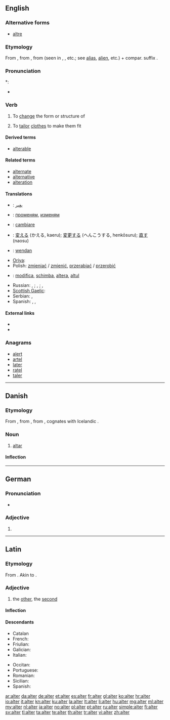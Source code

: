 {{also|Alter|älter}}
==English==

===Alternative forms===
* [[altre]] {{qualifier|obsolete}}

===Etymology===
From {{etyl|ML.}} {{term|alterare||to make other}}, from {{etyl|la}} {{term|alter||the other|lang=la}}, from {{term|al-}} (seen in {{term|alius||other}}, {{term|alienus||of another}}, etc.; see [[alias]], [[alien]], etc.) + compar. suffix {{term|-ter}}.

===Pronunciation===
*: {{rhymes|ɔːltə(r)}}
* {{homophones|altar}}

===Verb===
{{en-verb}}

# {{transitive}} To [[change]] the form or structure of
# {{transitive}} To [[tailor]] [[clothes]] to make them fit

====Derived terms====
* [[alterable]]

====Related terms====
* [[alternate]]
* [[alternative]]
* [[alteration]]

====Translations====
{{trans-top|To change the form or structure of}}
* {{ttbc|ar}}: [[يغير]]
* {{ttbc|bg}}: [[променям]], [[изменям]]
* {{ttbc|it}}: [[cambiare]]
* {{ttbc|ja}}: [[変える]] (かえる, kaeru); [[変更する]] (へんこうする, henkōsuru); [[直す]] (naosu)
* {{ttbc|ang}}: [[wendan]]
* [[Oriya]]: {{t|or|ବଦଳାଇବା|sc=Orya}}
* Polish: [[zmieniać]] / [[zmienić]], [[przerabiać]] / [[przerobić]]
{{trans-mid}}
* {{ttbc|ro}}: [[modifica]], [[schimba]], [[altera]], [[altul]]
* Russian: {{t+|ru|изменять|tr=izm'en'át'}} {{impf}}, {{t+|ru|изменить|tr=izm'enít'}} {{pf.}}; {{t+|ru|менять|tr=m'en'át'}} {{impf}}, {{t|ru|поменить|tr=pozm'en'át'}} {{pf.}}; {{t|ru|переделывать|tr=p'er'ed'élyvat't'}} {{impf}}, {{t|ru|переделать|tr=p'er'ed'élat'}} {{pf.}}
* [[Scottish Gaelic]]: {{t|gd|mùth}}
* Serbian: {{t|sr|изменити|sc=Cyrl}}, {{t|sr|променити|sc=Cyrl}}
* Spanish: {{t|es|alterar}}, {{t|es|cambiar}}, {{t|es|modificar}}
{{trans-bottom}}

====External links====
* {{R:Webster 1913}}
* {{R:Century 1911}}

===Anagrams===
* [[alert#English|alert]]
* [[artel#English|artel]]
* [[later#English|later]]
* [[ratel#English|ratel]]
* [[taler#English|taler]]

----

==Danish==
{{wikipedia|lang=da}}

===Etymology===

From {{etyl|non|da}} {{term|altari|lang=non}}, from {{etyl|osx|da}} {{term|altari|laang=osx}}, from {{etyl|la|da}} {{term|altare||altar|lang=la}}, cognates with Icelandic {{term|altari|lang=is}}.

===Noun===
{{da-noun|stem=altr|et|e|sg-def-2=alteret}}

# [[altar]]

====Inflection====
{{da-noun-infl|stem=altr|et|e|sg-def-2=alteret|gen-sg-def-2=alterets}}

----

==German==

===Pronunciation===
* {{IPA|/ˈʔaltɐ/|lang=de}}

===Adjective===
{{infl|de|adjective form}}

# {{inflected form of|alt|lang=de}}

----

==Latin==
{{attention|la|Are there standard tables which can handle this?}}

===Etymology===
From {{proto|Indo-European|h₂élteros|the other of two|lang=la}}. Akin to {{term|alius|lang=la}}.

===Adjective===
{{la-adj-1&2|alter|altera|altera|alterum|alterum}}

# the [[other]], the [[second]]

====Inflection====
{{la-decl-mixed-ius|alter|alter|alter}}

====Descendants====
{{top2}}
* Catalan {{l|ca|altre}}
* French: {{l|fr|autre}}
* Friulian: {{l|fur|altri}}
* Galician: {{l|gl|outro}}
* Italian: {{l|it|altro}}
{{mid2}}
* Occitan: {{l|oc|aute}}
* Portuguese: {{l|pt|outro}}
* Romanian: {{l|ro|alt}}
* Sicilian: {{l|scn|àutru}}
* Spanish: {{l|es|otro}}
{{bottom}}

[[ar:alter]]
[[da:alter]]
[[de:alter]]
[[et:alter]]
[[es:alter]]
[[fr:alter]]
[[gl:alter]]
[[ko:alter]]
[[hr:alter]]
[[io:alter]]
[[it:alter]]
[[kn:alter]]
[[ku:alter]]
[[la:alter]]
[[lt:alter]]
[[li:alter]]
[[hu:alter]]
[[mg:alter]]
[[ml:alter]]
[[my:alter]]
[[nl:alter]]
[[ja:alter]]
[[no:alter]]
[[pl:alter]]
[[pt:alter]]
[[ru:alter]]
[[simple:alter]]
[[fi:alter]]
[[sv:alter]]
[[tl:alter]]
[[ta:alter]]
[[te:alter]]
[[th:alter]]
[[tr:alter]]
[[vi:alter]]
[[zh:alter]]